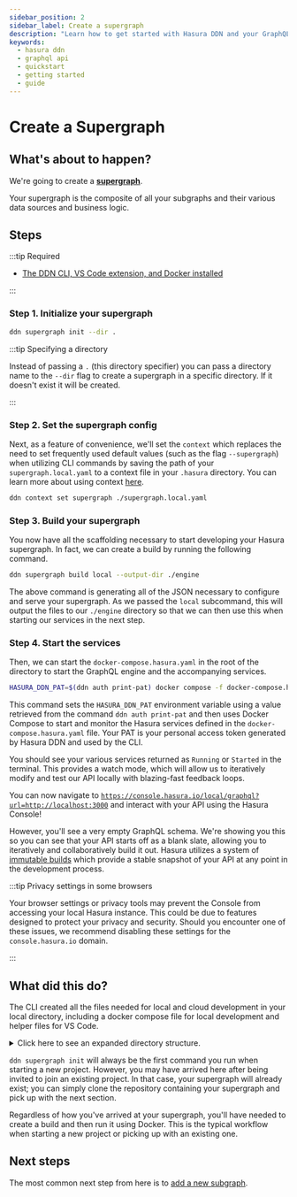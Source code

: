 ```yaml
---
sidebar_position: 2
sidebar_label: Create a supergraph
description: "Learn how to get started with Hasura DDN and your GraphQL API."
keywords:
  - hasura ddn
  - graphql api
  - quickstart
  - getting started
  - guide
---
```


# Create a Supergraph

## What's about to happen?

We're going to create a [**supergraph**](glossary.mdx#supergraph).

Your supergraph is the composite of all your subgraphs and their various data sources and business logic.

## Steps

:::tip Required

- [The DDN CLI, VS Code extension, and Docker installed](/getting-started/build/00-prerequisites.mdx)

:::

### Step 1. Initialize your supergraph

```bash title="To initialize your supergraph, from an empty directory, run:"
ddn supergraph init --dir .
```

:::tip Specifying a directory

Instead of passing a `.` (this directory specifier) you can pass a directory name to the `--dir` flag to create a
supergraph in a specific directory. If it doesn't exist it will be created.

:::

### Step 2. Set the supergraph config

Next, as a feature of convenience, we'll set the `context` which replaces the need to set frequently used default values
(such as the flag `--supergraph`) when utilizing CLI commands by saving the path of your `supergraph.local.yaml` to a
context file in your `.hasura` directory. You can learn more about using context [here](/cli/commands/ddn_context.mdx).

```bash title="In the project's root directory, run:"
ddn context set supergraph ./supergraph.local.yaml
```

### Step 3. Build your supergraph

You now have all the scaffolding necessary to start developing your Hasura supergraph. In fact, we can create a build by
running the following command.

```bash title="From the project's root, run:"
ddn supergraph build local --output-dir ./engine
```

The above command is generating all of the JSON necessary to configure and serve your supergraph. As we passed the
`local` subcommand, this will output the files to our `./engine` directory so that we can then use this when starting
our services in the next step.

### Step 4. Start the services

Then, we can start the `docker-compose.hasura.yaml` in the root of the directory to start the GraphQL engine and the
accompanying services.

```bash title="From the project's root, run:"
HASURA_DDN_PAT=$(ddn auth print-pat) docker compose -f docker-compose.hasura.yaml watch
```

This command sets the `HASURA_DDN_PAT` environment variable using a value retrieved from the command
`ddn auth print-pat` and then uses Docker Compose to start and monitor the Hasura services defined in the
`docker-compose.hasura.yaml` file. Your PAT is your personal access token generated by Hasura DDN and used by the CLI.

You should see your various services returned as `Running` or `Started` in the terminal. This provides a watch mode,
which will allow us to iteratively modify and test our API locally with blazing-fast feedback loops.

You can now navigate to
[`https://console.hasura.io/local/graphql?url=http://localhost:3000`](https://console.hasura.io/local/graphql?url=http://localhost:3000)
and interact with your API using the Hasura Console!

However, you'll see a very empty GraphQL schema. We're showing you this so you can see that your API starts off as a
blank slate, allowing you to iteratively and collaboratively build it out. Hasura utilizes a system of
[immutable builds](/project-configuration/builds.mdx) which provide a stable snapshot of your API at any point in the
development process.

:::tip Privacy settings in some browsers

Your browser settings or privacy tools may prevent the Console from accessing your local Hasura instance. This could be
due to features designed to protect your privacy and security. Should you encounter one of these issues, we recommend
disabling these settings for the `console.hasura.io` domain.

:::

## What did this do?

The CLI created all the files needed for local and cloud development in your local directory, including a docker compose
file for local development and helper files for VS Code.

<details>
  <summary>Click here to see an expanded directory structure.</summary>

```bash
.
├── .devcontainer
│  └── devcontainer.json
├── .gitattributes
├── .vscode
├── docker-compose.hasura.yaml
├── engine
│  ├── .env.engine
│  ├── auth_config.json
│  ├── metadata.json
│  └── open_dd.json
├── hasura.yaml
├── otel-collector-config.yaml
├── supergraph.cloud.yaml
├── supergraph.local.yaml
└── supergraph_globals
├── .env.supergraph_globals.cloud
├── .env.supergraph_globals.local
├── auth-config.cloud.hml
├── auth-config.local.hml
├── compatibility-config.hml
└── graphql-config.hml
```

</details>

`ddn supergraph init` will always be the first command you run when starting a new project. However, you may have
arrived here after being invited to join an existing project. In that case, your supergraph will already exist; you can
simply clone the repository containing your supergraph and pick up with the next section.

Regardless of how you've arrived at your supergraph, you'll have needed to create a build and then run it using Docker.
This is the typical workflow when starting a new project or picking up with an existing one.

## Next steps

The most common next step from here is to [add a new subgraph](/getting-started/build/02-init-subgraph.mdx).
